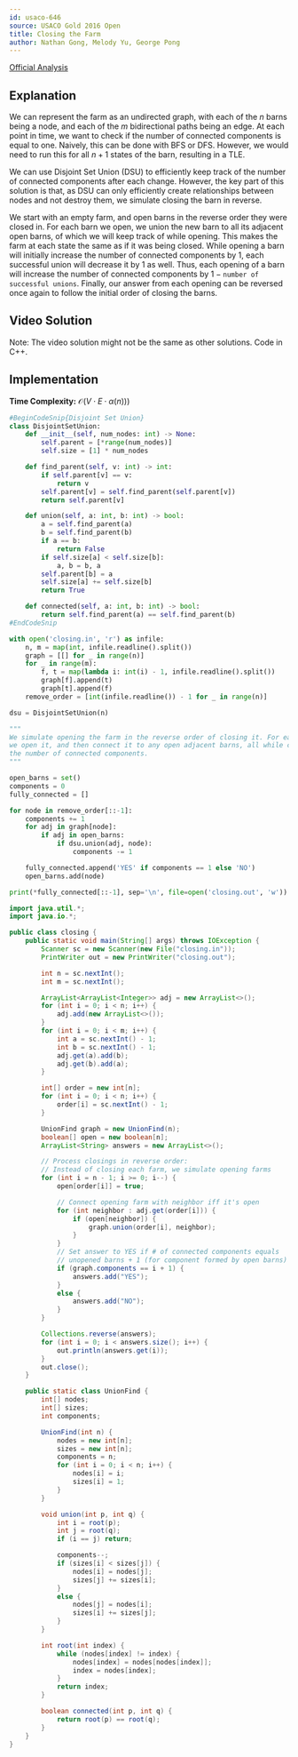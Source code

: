 ```yaml
---
id: usaco-646
source: USACO Gold 2016 Open
title: Closing the Farm
author: Nathan Gong, Melody Yu, George Pong
---
```


[Official Analysis](http://www.usaco.org/current/data/sol_closing_gold_open16.html)

## Explanation

We can represent the farm as an undirected graph, with each of the $n$ barns being a node, and each of the $m$ bidirectional paths being an edge. At each point in time, we want to check if the number of connected components is equal to one. Naively, this can be done with BFS or DFS. However, we would need to run this for all $n+1$ states of the barn, resulting in a TLE.

We can use Disjoint Set Union (DSU) to efficiently keep track of the number of connected components after each change. However, the key part of this solution is that, as DSU can only efficiently create relationships between nodes and not destroy them, we simulate closing the barn in reverse.

We start with an empty farm, and open barns in the reverse order they were closed in. For each barn we open, we union the new barn to all its adjacent open barns, of which we will keep track of while opening. This makes the farm at each state the same as if it was being closed. While opening a barn will initially increase the number of connected components by 1, each successful union will decrease it by 1 as well. Thus, each opening of a barn will increase the number of connected components by $1 - \texttt{number of successful unions}$. Finally, our answer from each opening can be reversed once again to follow the initial order of closing the barns.

## Video Solution

Note: The video solution might not be the same as other solutions. Code in C++.

<Youtube id="5G1CGuTfUJk" />

## Implementation

**Time Complexity:** $\mathcal{O}(V \cdot E \cdot \alpha(n)))$

<LanguageSection>

<PySection>

```py
#BeginCodeSnip{Disjoint Set Union}
class DisjointSetUnion:
	def __init__(self, num_nodes: int) -> None:
		self.parent = [*range(num_nodes)]
		self.size = [1] * num_nodes

	def find_parent(self, v: int) -> int:
		if self.parent[v] == v:
			return v
		self.parent[v] = self.find_parent(self.parent[v])
		return self.parent[v]

	def union(self, a: int, b: int) -> bool:
		a = self.find_parent(a)
		b = self.find_parent(b)
		if a == b:
			return False
		if self.size[a] < self.size[b]:
			a, b = b, a
		self.parent[b] = a
		self.size[a] += self.size[b]
		return True

	def connected(self, a: int, b: int) -> bool:
		return self.find_parent(a) == self.find_parent(b)
#EndCodeSnip

with open('closing.in', 'r') as infile:
	n, m = map(int, infile.readline().split())
	graph = [[] for _ in range(n)]
	for _ in range(m):
		f, t = map(lambda i: int(i) - 1, infile.readline().split())
		graph[f].append(t)
		graph[t].append(f)
	remove_order = [int(infile.readline()) - 1 for _ in range(n)]

dsu = DisjointSetUnion(n)

"""
We simulate opening the farm in the reverse order of closing it. For each barn,
we open it, and then connect it to any open adjacent barns, all while counting
the number of connected components.
"""

open_barns = set()
components = 0
fully_connected = []

for node in remove_order[::-1]:
	components += 1
	for adj in graph[node]:
		if adj in open_barns:
			if dsu.union(adj, node):
				components -= 1

	fully_connected.append('YES' if components == 1 else 'NO')
	open_barns.add(node)

print(*fully_connected[::-1], sep='\n', file=open('closing.out', 'w'))
```

</PySection>

<JavaSection>

```java
import java.util.*;
import java.io.*;

public class closing {
	public static void main(String[] args) throws IOException {
		Scanner sc = new Scanner(new File("closing.in"));
		PrintWriter out = new PrintWriter("closing.out");

		int n = sc.nextInt();
		int m = sc.nextInt();

		ArrayList<ArrayList<Integer>> adj = new ArrayList<>();
		for (int i = 0; i < n; i++) {
			adj.add(new ArrayList<>());
		}
		for (int i = 0; i < m; i++) {
			int a = sc.nextInt() - 1;
			int b = sc.nextInt() - 1;
			adj.get(a).add(b);
			adj.get(b).add(a);
		}

		int[] order = new int[n];
		for (int i = 0; i < n; i++) {
			order[i] = sc.nextInt() - 1;
		}

		UnionFind graph = new UnionFind(n);
		boolean[] open = new boolean[n];
		ArrayList<String> answers = new ArrayList<>();

		// Process closings in reverse order:
		// Instead of closing each farm, we simulate opening farms
		for (int i = n - 1; i >= 0; i--) {
			open[order[i]] = true;

			// Connect opening farm with neighbor iff it's open
			for (int neighbor : adj.get(order[i])) {
				if (open[neighbor]) {
					graph.union(order[i], neighbor);
				}
			}
			// Set answer to YES if # of connected components equals
			// unopened barns + 1 (for component formed by open barns)
			if (graph.components == i + 1) {
				answers.add("YES");
			}
			else {
				answers.add("NO");
			}
		}

		Collections.reverse(answers);
		for (int i = 0; i < answers.size(); i++) {
			out.println(answers.get(i));
		}
		out.close();
	}

	public static class UnionFind {
		int[] nodes;
		int[] sizes;
		int components;

		UnionFind(int n) {
			nodes = new int[n];
			sizes = new int[n];
			components = n;
			for (int i = 0; i < n; i++) {
				nodes[i] = i;
				sizes[i] = 1;
			}
		}

		void union(int p, int q) {
			int i = root(p);
			int j = root(q);
			if (i == j) return;

			components--;
			if (sizes[i] < sizes[j]) {
				nodes[i] = nodes[j];
				sizes[j] += sizes[i];
			}
			else {
				nodes[j] = nodes[i];
				sizes[i] += sizes[j];
			}
		}

		int root(int index) {
			while (nodes[index] != index) {
				nodes[index] = nodes[nodes[index]];
				index = nodes[index];
			}
			return index;
		}

		boolean connected(int p, int q) {
			return root(p) == root(q);
		}
	}
}
```

</JavaSection>

</LanguageSection>
